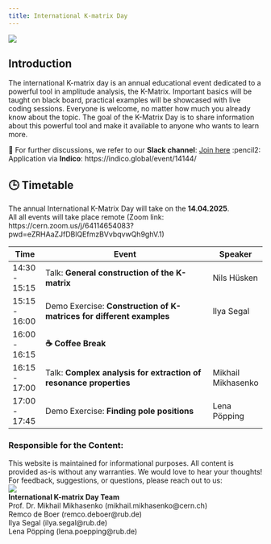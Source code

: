 ```yaml
---
title: International K-matrix Day
---
```


<img src="images/banner.png" class="KCreatures">

## Introduction

The international K-matrix day is an annual educational event dedicated to a powerful tool in amplitude analysis, the K-Matrix. Important basics will be taught on black board, practical examples will be showcased with live coding sessions. Everyone is welcome, no matter how much you already know about the topic.
The goal of the K-Matrix Day is to share information about this powerful tool and make it available to anyone who wants to learn more.<br>

💬 For further discussions, we refer to our **Slack channel**: [Join here](https://slack.com/international-kmatrix-day)
:pencil2: Application via **Indico**: https://indico.global/event/14144/

## 🕒 Timetable

The annual International K-Matrix Day will take on the **14.04.2025**.<br> All all events will take place remote (Zoom link: https://cern.zoom.us/j/64114654083?pwd=eZRHAaZJfDBlQEfmzBVvbqvwQh9ghV.1)

| Time          | Event                                                                | Speaker            |
| ------------- | -------------------------------------------------------------------- | ------------------ |
| 14:30 - 15:15 | Talk: **General construction of the K-matrix**                       | Nils Hüsken        |
| 15:15 - 16:00 | Demo Exercise: **Construction of K-matrices for different examples** | Ilya Segal         |
| 16:00 - 16:15 | **☕ Coffee Break**                                                  |                    |
| 16:15 - 17:00 | Talk: **Complex analysis for extraction of resonance properties**    | Mikhail Mikhasenko |
| 17:00 - 17:45 | Demo Exercise: **Finding pole positions**                            | Lena Pöpping       |

### Responsible for the Content:

<!-- cspell:ignore Khumans -->

This website is maintained for informational purposes. All content is provided as-is without any warranties.
We would love to hear your thoughts! For feedback, suggestions, or questions, please reach out to us:\
<img src="images/Khumans.svg" class="Khumans">\
**International K-matrix Day Team** <br>
Prof. Dr. Mikhail Mikhasenko (mikhail.mikhasenko@cern.ch)\
Remco de Boer (remco.deboer@rub.de)\
Ilya Segal (ilya.segal@rub.de)\
Lena Pöpping (lena.poepping@rub.de)\
